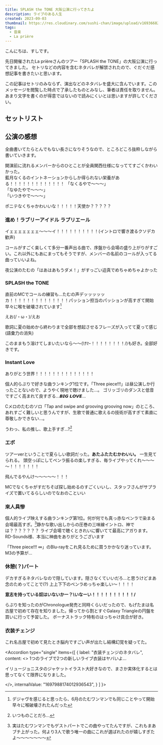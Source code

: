 ```yaml
---
title: SPLASH the TONE 大阪公演に行ってきたよ
description: ライブのある人生
created: 2023-09-03
thumbnail: https://res.cloudinary.com/sushi-chan/image/upload/v1693668263/live/splash-the-tone/osaka/C1784DAD-D384-4B4D-B273-92A11E5B93EA_uh2bcz.jpg
tags:
  - 音楽
  - La prière
---
```



こんにちは、すしです。

先日開催されたLa prièreさんのツアー「SPLASH the TONE」の大阪公演に行ってきました。
セトリなどの内容を含むネタバレが解禁されたので、ぐだぐだ感想記事を書きたいと思います。


<Message type="alert" >この記事はセトリのみならず、演出などのネタバレを盛大に含んでいます。<wbr />
このメッセージを閲覧した時点で了承したものとみなし、筆者は責任を取りません。<wbr />
あまり文字を書くのが得意ではないので読みにくいとは思いますが許してください。</Message>

<TweetCard id="1697776352865436086" caption="このデフォルメイラストめっちゃ好き" />

## セットリスト

<SpotifyCard caption="昼公演セットリスト" url="https://open.spotify.com/playlist/4kBbeKhoOSJHHJ71Z8iX1L?si=e3d29d7072dc4732" />
<SpotifyCard caption="夜公演セットリスト" url="https://open.spotify.com/playlist/5Kh1KEHNiTv2Nug7x2DHyK?si=07456014cdad4a2d" />

## 公演の感想
全曲書いてたらとんでもない長さになりそうなので、ところどころ抜粋しながら書いていきます。


開演前に流れるメンバーからのひとことが全員関西仕様になっててすごくかわいかった。<br />
藍月なくるのイントネーションからしか得られない栄養がある！！！！！！！！！！！！！
<span className="text-center text-2xl">
<Spoiler>「なくるやで〜〜〜」<br />「なゆたやで〜〜〜」<br />「いつきやで〜〜〜」</Spoiler>
</span>


<span className="text-3xl">ポニテなくちゃかわいいな！！！！！天使か？？？？？</span>

### 進め！ラブリーアイドル ラプリエール
<TextCard>イェェェェェェェ〜〜〜イ！！！！！！！！！！(イントロで響き渡るクソデカ歓声)</TextCard>

コールがすごく楽しくて多分一番声出る曲で、序盤から会場の盛り上がりがすごい。これ以外にもあにまってもそうですが、メンバーの名前のコールが入ってる曲っていいよね。

夜公演のたむの「はあはあもうダメ！」がすっごい迫真でめちゃめちゃよかった

### SPLASH the TONE
直前のMCでコールの練習も...<span className="text-3xl">たむの声デッッッッッカ！！！！！！！！！！！！！！</span>パッション担当のパッションが高すぎて開始早々に喉を破壊されています[^2]
[^2]: デジャヴを感じると思ったら、6月のたむワンマンでも同じことやって開始早々に喉破壊されたんだった


<TextCard>えお(/・ω・)/えお</TextCard>

歌詞に夏の始めから終わりまで全部を想起させるフレーズが入ってて夏って感じ(語彙力の消失)

このままもう溶けてしまいたいなら～～(\ｻﾏｰ！！！！！！！！/)も好き。全部好きです。

### Instant Love

<span className="text-4xl">ありがとう世界！！！！！！！！！！！！！！</span>

個人的らぷりで好きな曲ランキング1位です。「Three piece!!!」は昼公演しか行ったことないので、ようやく現地で聴けました...。
ゴリッゴリのダンスと低音ですごく高まれて良すぎる...𝘽𝙄𝙂 𝙇𝙊𝙑𝙀...

Cメロのたむのソロ「Tap and swipe and grooving grooving now」のところ、あれすごく難しいと思うんですが、生歌で普通に歌えるの技術が高すぎて素直に尊敬しかできない...。

<span className="text-3xl">うわっ、私の推し、歌上手すぎ...?[^3]</span>
[^3]: いつものことだろ...

### エボ
ツアーverということで夏らしい歌詞だった。**あたふたたむかわいい。** 一生見てられる。
頭空っぽにしてペンラ振るの楽しすぎる、毎ライブやってくれ～～～～！！！！！！！

<TextCard>飛んでるやんけ～～～～～！！！</TextCard>

MCでなくちゃがすだちそば探し始めるのすごくいいし、スタッフさんがサプライズで置いてるらしいのでなおのこといい

### 來人具惨
個人的ライブ映えする曲ランキング第1位。何が何でも真っ赤なペンラで染まる会場最高すぎ。[^4]静かな歌い出しからの圧巻の三味線イントロ、神では？？？？？？？
ライブ会場で聴くときれいに響いてて最高にアガります。
RD-Sounds様、本当に神曲をありがとうございます

「Three piece!!! ∞」のBlu-rayをこれ見るために買うかかなり迷っています。M3の予算が...

[^4]: 実はたむワンマンでもゲストパートでこの曲やってたんですが、これもまあブチ上がった。何より3人で歌う唯一の曲にこれが選ばれたのが嬉しすぎたよ～～～～～～～

### 休憩(？)パート
デカすぎるネタバレなので隠しています。隠さなくていいだろ...と思うけどまあ念のためってことで(?)
<Spoiler>
上上下下のペンラめっちゃ楽しい～！！！！

<TextCard caption="全員のコールが一番ノリノリで良かった">**意志を持っている奴はいないかー？**<wbr />**\いなーい！！！！！！！！！！/**</TextCard>

らぷりを知ったのがChronologue発売と同時くらいだったので、もげたまは名古屋で初めて存在を知りました。帰ってから割とすぐGalaxy Triangleの円盤を買いに行って予習した。
ボーナストラック特有のはっちゃけ具合が好き。
</Spoiler>

### 衣装チェンジ
これ名古屋で初めて見たとき脳内ですごい声が出たし結構幻覚を疑ってた。


<Accordion type="single" items={[
  {
    label: "衣装チェンジのネタバレ",
    content:
      <>
        <TweetCard id="1697988174012936543" /><span className="text-3xl">1つのライブで2つの新しいライブ衣装はヤバいよ...</span>
        <p>イリュージョニスタのジャケットイラスト大好きなので、まさか実体化するとは思ってなくて限界になりました。</p>
      </>,
    internalValue: "1697988174012936543",
  }
  ]
}>
</Accordion>
